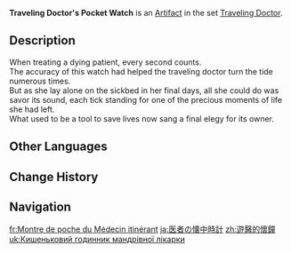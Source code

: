 {{Artifact Infobox
|image = Item Traveling Doctor's Pocket Watch.png
|set   = Traveling Doctor
|piece = Sands of Eon
}}
{{Description|A precise instrument used for keeping time. For a doctor, every second counts.}}
'''Traveling Doctor's Pocket Watch''' is an [[Artifact]] in the set [[Traveling Doctor]].

==Description==
When treating a dying patient, every second counts.<br />The accuracy of this watch had helped the traveling doctor turn the tide numerous times.<br />But as she lay alone on the sickbed in her final days, all she could do was savor its sound, each tick standing for one of the precious moments of life she had left.<br />What used to be a tool to save lives now sang a final elegy for its owner.

==Other Languages==
{{Other Languages
|en      = Traveling Doctor's Pocket Watch
|zhs     = 游医的怀钟
|zhs_rm  = Yóu Yī de Huáizhōng
|zht     = 遊醫的懷鐘
|zht_rm  = Yóu Yī de Huáizhōng
|zh_tl   = Traveling Doctor's Pocket Watch
|ja      = 医者の懐中時計
|ja_rm   = Isha no Kaichuu-dokei
|ja_tl   = Doctor's Pocket Watch
|ko      = 떠돌이 의사의 회중시계
|ko_rm   = Tteodori Uisa-ui Hoejungsigye
|ko_tl   = Wanderer Doctor's Pocket Watch
|es      = Reloj de Bolsillo de la Médica Itinerante
|es_tl   = Pocket Watch of the Traveling Doctor
|fr      = Montre de poche du Médecin itinérant
|fr_tl   = Pocket Watch of the Traveling Doctor
|ru      = Карманные часы целителя
|ru_tl   = Healer's Pocket Watch
|th      = Traveling Doctor's Pocket Watch
|vi      = Đồng Hồ Thầy Thuốc
|vi_tl   = 
|de      = Wanderarzt-Taschenuhr
|de_tl   = Traveling Doctor's Pocket Watch
|id      = Traveling Doctor's Pocket Watch
|pt      = Relógio de Bolso do Doutor Viajante
|pt_tl   = 
|tr      = Gezgin Doktorun Cep Saati
|tr_tl   = 
|it      = Orologio della dottoressa errante
|it_tl   = 
}}

==Change History==
{{Change History|1.0}}

==Navigation==
{{Artifact Set Navbox|Traveling Doctor}}

[[fr:Montre de poche du Médecin itinérant]]
[[ja:医者の懐中時計]]
[[zh:遊醫的懷鐘]]
[[uk:Кишеньковий годинник мандрівної лікарки]]